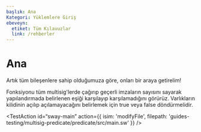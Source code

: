 ```yaml
---
başlık: Ana
Kategori: Yüklemlere Giriş
ebeveyn:
  etiket: Tüm Kılavuzlar
  link: /rehberler
---
```


# Ana

Artık tüm bileşenlere sahip olduğumuza göre, onları bir araya getirelim!

Fonksiyonu tüm multisig'lerde çağırıp geçerli imzaların sayısını sayarak yapılandırmada belirlenen eşiği karşılayıp karşılamadığını görürüz. Varlıkların kilidinin açılıp açılamayacağını belirlemek için true veya false döndürmelidir.

<TestAction
id=“sway-main”
action={{
  isim: 'modifyFile',
  filepath: 'guides-testing/multisig-predicate/predicate/src/main.sw'
}}
/>

<CodeImport
  file=“../../examples/intro-to-predicates/multisig-predicate/src/main.sw”
  comment=“main”
  commentType=“//”
  lang=“sway”
/>